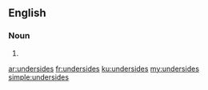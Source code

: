 ==English==

===Noun===
{{head|en}}

# {{plural of|underside}}

[[ar:undersides]]
[[fr:undersides]]
[[ku:undersides]]
[[my:undersides]]
[[simple:undersides]]